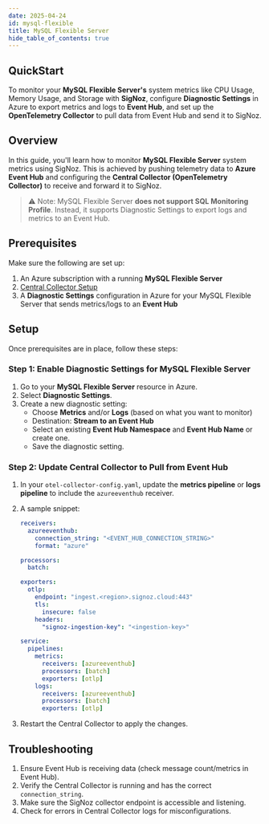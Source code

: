 ```yaml
---
date: 2025-04-24
id: mysql-flexible
title: MySQL Flexible Server
hide_table_of_contents: true
---
```


## QuickStart

To monitor your **MySQL Flexible Server's** system metrics like CPU Usage, Memory Usage, and Storage with **SigNoz**, configure **Diagnostic Settings** in Azure to export metrics and logs to **Event Hub**, and set up the **OpenTelemetry Collector** to pull data from Event Hub and send it to SigNoz.

## Overview

In this guide, you'll learn how to monitor **MySQL Flexible Server** system metrics using SigNoz. This is achieved by pushing telemetry data to **Azure Event Hub** and configuring the **Central Collector (OpenTelemetry Collector)** to receive and forward it to SigNoz.

> ⚠️ Note: MySQL Flexible Server **does not support SQL Monitoring Profile**. Instead, it supports Diagnostic Settings to export logs and metrics to an Event Hub.

<Tabs entityName="plans">
<TabItem value="signoz-cloud" label="SigNoz Cloud" default>

## Prerequisites

Make sure the following are set up:

1. An Azure subscription with a running **MySQL Flexible Server**
2. [Central Collector Setup](../bootstrapping/collector-setup)
3. A **Diagnostic Settings** configuration in Azure for your MySQL Flexible Server that sends metrics/logs to an **Event Hub**

## Setup

Once prerequisites are in place, follow these steps:

### Step 1: Enable Diagnostic Settings for MySQL Flexible Server

1. Go to your **MySQL Flexible Server** resource in Azure.
2. Select **Diagnostic Settings**.
3. Create a new diagnostic setting:
   - Choose **Metrics** and/or **Logs** (based on what you want to monitor)
   - Destination: **Stream to an Event Hub**
   - Select an existing **Event Hub Namespace** and **Event Hub Name** or create one.
   - Save the diagnostic setting.

### Step 2: Update Central Collector to Pull from Event Hub

1. In your `otel-collector-config.yaml`, update the **metrics pipeline** or **logs pipeline** to include the `azureeventhub` receiver.
2. A sample snippet:
    ```yaml
    receivers:
      azureeventhub:
        connection_string: "<EVENT_HUB_CONNECTION_STRING>"
        format: "azure"

    processors:
      batch:

    exporters:
      otlp:
        endpoint: "ingest.<region>.signoz.cloud:443"
        tls:
          insecure: false
        headers:
          "signoz-ingestion-key": "<ingestion-key>"

    service:
      pipelines:
        metrics:
          receivers: [azureeventhub]
          processors: [batch]
          exporters: [otlp]
        logs:
          receivers: [azureeventhub]
          processors: [batch]
          exporters: [otlp]
    ```

3. Restart the Central Collector to apply the changes.

## Troubleshooting

1. Ensure Event Hub is receiving data (check message count/metrics in Event Hub).
2. Verify the Central Collector is running and has the correct `connection_string`.
3. Make sure the SigNoz collector endpoint is accessible and listening.
4. Check for errors in Central Collector logs for misconfigurations.

</TabItem>
</Tabs>
